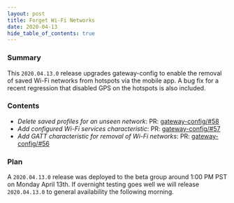 ```yaml
---
layout: post
title: Forget Wi-Fi Networks
date: 2020-04-13
hide_table_of_contents: true
---
```


### Summary

This `2020.04.13.0` release upgrades gateway-config to enable the removal of saved Wi-Fi networks
from hotspots via the mobile app. A bug fix for a recent regression that disabled GPS on the
hotspots is also included.

<!--truncate-->

### Contents

- _Delete saved profiles for an unseen network_: PR:
  [gateway-config/#58](https://github.com/helium/gateway-config/pull/58)
- _Add configured Wi-Fi services characteristic_: PR:
  [gateway-config/#57](https://github.com/helium/gateway-config/pull/57)
- _Add GATT characteristic for removal of Wi-Fi networks_: PR:
  [gateway-config/#56](https://github.com/helium/gateway-config/pull/56)

### Plan

A `2020.04.13.0` release was deployed to the beta group around 1:00 PM PST on Monday April 13th. If
overnight testing goes well we will release `2020.04.13.0` to general availability the following
morning.
